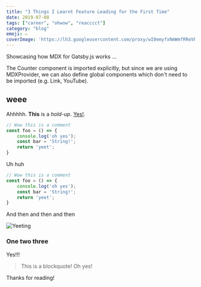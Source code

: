```yaml
---
title: "3 Things I Learnt Feature Leading for the First Time"
date: 2019-07-08
tags: ["career", "ohwow", "reacccct"]
category: "blog"
emoji: ✏️
coverImage: 'https://lh3.googleusercontent.com/proxy/wI0emyfxNmWmfRReVPS4uCNxp5Yje0gQ5FdJ7AddOqa8gL2f9MzlCTzYW2-XEpM8Js5-xjvQXbQHafRr__2Au_4qjbhZ-WAYi9XHXjIC27EtEvRDSzrkN6JKi2i0shsHnLVpmrfbkiG4j4gjl8Edf3dbooMI9rO7g28mChb_2uN3KeD2q7BP_8c71CicZgsZCi3TLY62XcgQTvW6jLxSZZDlsvfPpzDHtw_D8Q'
---
```


Showcasing how MDX for Gatsby.js works ... 

The Counter component is imported explicitly, but since we are using MDXProvider, we can also define global components which don't need to be imported (e.g. Link, YouTube).

## weee

Ahhhhh. **This** is a _hold-up_. <a href="">Yes!</a>.

```jsx:title=example-file.js
// Wow this is a comment
const foo = () => {
    console.log('oh yes');
    const bar = 'String!';
    return 'yeet';
}
```
Uh huh

```jsx
// Wow this is a comment
const foo = () => {
    console.log('oh yes');
    const bar = 'String!';
    return 'yeet';
}
```

And then and then and then 

![Yeeting](./yeeting2.png)

### One two three
Yes!!!

> This is a blockquote! Oh yes!

Thanks for reading!

